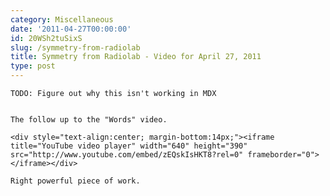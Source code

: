 ```yaml
---
category: Miscellaneous
date: '2011-04-27T00:00:00'
id: 20WSh2tuSixS
slug: /symmetry-from-radiolab
title: Symmetry from Radiolab - Video for April 27, 2011
type: post
---
```


```
TODO: Figure out why this isn't working in MDX


The follow up to the "Words" video.

<div style="text-align:center; margin-bottom:14px;"><iframe title="YouTube video player" width="640" height="390" src="http://www.youtube.com/embed/zEQskIsHKT8?rel=0" frameborder="0"> </iframe></div>

Right powerful piece of work.
```